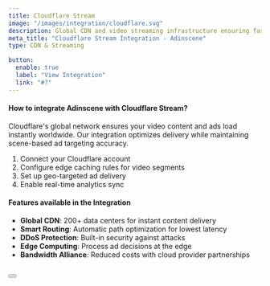 ```yaml
---
title: Cloudflare Stream
image: "/images/integration/cloudflare.svg"
description: Global CDN and video streaming infrastructure ensuring fast, reliable content delivery with integrated analytics.
meta_title: "Cloudflare Stream Integration - Adinscene"
type: CDN & Streaming

button:
  enable: true
  label: "View Integration"
  link: "#?"
---
```


#### How to integrate Adinscene with Cloudflare Stream?

Cloudflare's global network ensures your video content and ads load instantly worldwide. Our integration optimizes delivery while maintaining scene-based ad targeting accuracy.

1. Connect your Cloudflare account
2. Configure edge caching rules for video segments
3. Set up geo-targeted ad delivery
4. Enable real-time analytics sync

#### Features available in the Integration

- **Global CDN**: 200+ data centers for instant content delivery
- **Smart Routing**: Automatic path optimization for lowest latency
- **DDoS Protection**: Built-in security against attacks
- **Edge Computing**: Process ad decisions at the edge
- **Bandwidth Alliance**: Reduced costs with cloud provider partnerships

<br />

<Button label="Connect Cloudflare" link="#" />